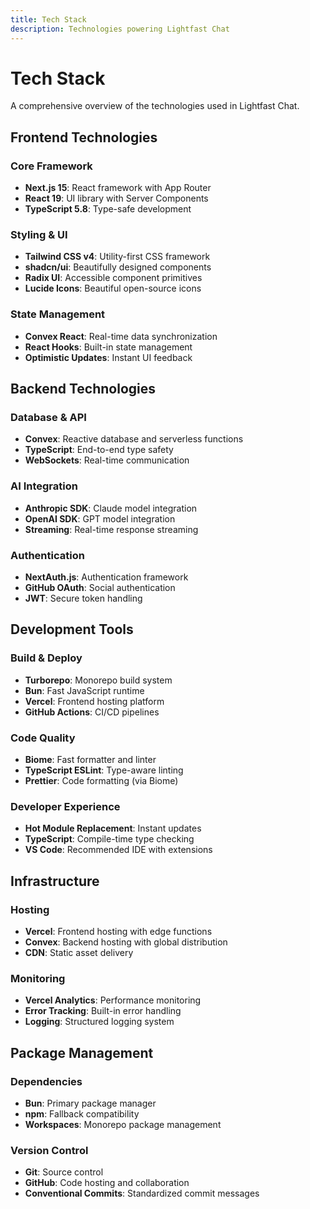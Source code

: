 ```yaml
---
title: Tech Stack
description: Technologies powering Lightfast Chat
---
```


# Tech Stack

A comprehensive overview of the technologies used in Lightfast Chat.

## Frontend Technologies

### Core Framework
- **Next.js 15**: React framework with App Router
- **React 19**: UI library with Server Components
- **TypeScript 5.8**: Type-safe development

### Styling & UI
- **Tailwind CSS v4**: Utility-first CSS framework
- **shadcn/ui**: Beautifully designed components
- **Radix UI**: Accessible component primitives
- **Lucide Icons**: Beautiful open-source icons

### State Management
- **Convex React**: Real-time data synchronization
- **React Hooks**: Built-in state management
- **Optimistic Updates**: Instant UI feedback

## Backend Technologies

### Database & API
- **Convex**: Reactive database and serverless functions
- **TypeScript**: End-to-end type safety
- **WebSockets**: Real-time communication

### AI Integration
- **Anthropic SDK**: Claude model integration
- **OpenAI SDK**: GPT model integration
- **Streaming**: Real-time response streaming

### Authentication
- **NextAuth.js**: Authentication framework
- **GitHub OAuth**: Social authentication
- **JWT**: Secure token handling

## Development Tools

### Build & Deploy
- **Turborepo**: Monorepo build system
- **Bun**: Fast JavaScript runtime
- **Vercel**: Frontend hosting platform
- **GitHub Actions**: CI/CD pipelines

### Code Quality
- **Biome**: Fast formatter and linter
- **TypeScript ESLint**: Type-aware linting
- **Prettier**: Code formatting (via Biome)

### Developer Experience
- **Hot Module Replacement**: Instant updates
- **TypeScript**: Compile-time type checking
- **VS Code**: Recommended IDE with extensions

## Infrastructure

### Hosting
- **Vercel**: Frontend hosting with edge functions
- **Convex**: Backend hosting with global distribution
- **CDN**: Static asset delivery

### Monitoring
- **Vercel Analytics**: Performance monitoring
- **Error Tracking**: Built-in error handling
- **Logging**: Structured logging system

## Package Management

### Dependencies
- **Bun**: Primary package manager
- **npm**: Fallback compatibility
- **Workspaces**: Monorepo package management

### Version Control
- **Git**: Source control
- **GitHub**: Code hosting and collaboration
- **Conventional Commits**: Standardized commit messages
